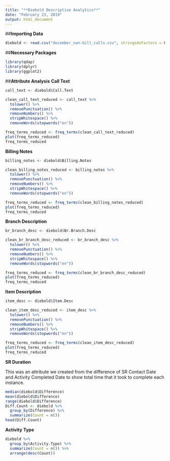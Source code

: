 ---
title: "**Diebold Descriptive Analytics**"
date: "February 23, 2019"
output: html_document
---

##**Importing Data**
```{r}
diebold <- read.csv("december_non-bill_calls.csv", stringsAsFactors = FALSE)

```

##**Necessary Packages**
```{r message=FALSE, warning=FALSE}
library(qdap)
library(dplyr)
library(ggplot2)
```

##**Attribute Analysis**
**Call Text**
```{r}
call_text <- diebold$Call.Text

clean_call_text_reduced <- call_text %>%
  tolower() %>%
  removePunctuation() %>%
  removeNumbers() %>%
  stripWhitespace() %>%
  removeWords(stopwords("en"))

freq_terms_reduced <- freq_terms(clean_call_text_reduced)
plot(freq_terms_reduced)
freq_terms_reduced
```

**Billing Notes**
```{r}
billing_notes <- diebold$Billing.Notes

clean_billing_notes_reduced <- billing_notes %>%
  tolower() %>%
  removePunctuation() %>%
  removeNumbers() %>%
  stripWhitespace() %>%
  removeWords(stopwords("en"))

freq_terms_reduced <- freq_terms(clean_billing_notes_reduced)
plot(freq_terms_reduced)
freq_terms_reduced
```

**Branch Description**
```{r}
br_branch_desc <- diebold$Br.Branch.Desc

clean_br_branch_desc_reduced <- br_branch_desc %>%
  tolower() %>%
  removePunctuation() %>%
  removeNumbers() %>%
  stripWhitespace() %>%
  removeWords(stopwords("en"))

freq_terms_reduced <- freq_terms(clean_br_branch_desc_reduced)
plot(freq_terms_reduced)
freq_terms_reduced
```

**Item Description**
```{r}
item_desc <- diebold$Item.Desc

clean_item_desc_reduced <- item_desc %>%
  tolower() %>%
  removePunctuation() %>%
  removeNumbers() %>%
  stripWhitespace() %>%
  removeWords(stopwords("en"))

freq_terms_reduced <- freq_terms(clean_item_desc_reduced)
plot(freq_terms_reduced)
freq_terms_reduced
```

**SR Duration**

This was an attribute we created from the difference of SR Contact Date and Activity Completed Date to show total time that it took to complete each instance. 
```{r}
median(diebold$Difference)
mean(diebold$Difference) 
range(diebold$Difference)
Diff.Count <- diebold %>%
  group_by(Difference) %>%
  summarize(Count = n())
head(Diff.Count)
```

**Activity Type**
```{r}
diebold %>%
  group_by(Activity.Type) %>%
  summarize(Count = n()) %>%
  arrange(desc(Count))
```

